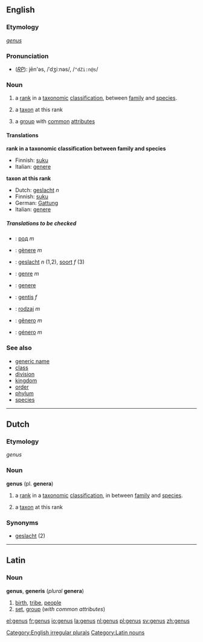 ==English==

{{wikipedia}}
===Etymology===
{{L.}} ''[[genus#Latin|genus]]''
===Pronunciation===
*(''[[RP]]''): jēn'əs, /ˈdʒiːnəs/, /<tt>"dZi:n@s</tt>/

===Noun===
[[Category:English irregular plurals]]
{{en-noun|genus|genera}}

#{{taxonomy}} a [[rank]] in a [[taxonomic]] [[classification]], between [[family]] and [[species]].
#{{taxonomy}} a [[taxon]] at this rank
#a [[group]] with [[common]] [[attribute]]s

====Translations====

'''rank in a taxonomic classification between family and species'''
{{top}}
*Finnish: [[suku]]
*Italian: [[genere]] {{m}}
{{mid}}

{{bottom}}

'''taxon at this rank'''
{{top}}
*Dutch: [[geslacht]] ''n''
*Finnish: [[suku]]
*German: [[Gattung]] {{f}}
*Italian: [[genere]] {{m}}
{{mid}}

{{bottom}}
<!--
'''group with common attributes'''
{{top}}
{{mid}}
{{bottom}}
-->

=====Translations to be checked=====
<!--Remove this section once all of the translations below have been moved into
the tables above.-->
{{checktrans}}

*{{ttbc|Bulgarian}}: [[род]] ''m''
*{{ttbc|Catalan}}: [[gènere]] ''m''
*{{ttbc|Dutch}}: [[geslacht]] ''n'' (1,2), [[soort]] ''f'' (3)
*{{ttbc|French}}: [[genre]] ''m''
*{{ttbc|Interlingua}}: [[genere]]
*{{ttbc|Lithuanian}}: [[gentis]] ''f''
*{{ttbc|Polish}}: [[rodzaj]] ''m''
*{{ttbc|Portuguese}}: [[gênero]] ''m''
*{{ttbc|Spanish}}: [[género]] ''m''

===See also===
*[[generic name]]
*[[class]]
*[[division]]
*[[kingdom]]
*[[order]]
*[[phylum]]
*[[species]]

----

==Dutch==
===Etymology===
{{L.}} ''genus''
===Noun===
'''genus''' (pl. '''genera''')
#{{botany}} a [[rank]] in a [[taxonomic]] [[classification]], in between [[family]] and [[species]].
#{{botany}} a [[taxon]] at this rank

===Synonyms===
* [[geslacht]] (2)
----
==Latin==
===Noun===
[[Category:Latin nouns]]
'''genus''', '''generis''' (''plural'' '''genera''')
# [[birth]], [[tribe]], [[people]]
# [[set]], [[group]] (''with common attributes'')

[[el:genus]]
[[fr:genus]]
[[io:genus]]
[[la:genus]]
[[nl:genus]]
[[pl:genus]]
[[sv:genus]]
[[zh:genus]]